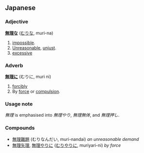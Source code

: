 == Japanese ==
=== Adjective ===
'''[[無]][[理]]な''' ([[むり]]な, muri-na)

# [[impossible]].
# [[Unreasonable]], [[unjust]].
# [[excessive]]

=== Adverb ===
'''[[無]][[理]]に''' (むりに, muri ni)

# [[forcibly]]
# By [[force]] or [[compulsion]].

=== Usage note ===
''無理'' is emphasised into ''無理やり'', ''無理無体'', and ''無理押し''.

=== Compounds ===
*[[無理難題]] (むりなんだい, muri-nandai) ''an unreasonable demand''
*[[無理矢理]], [[無理やり]]に ([[むりやり]]に, muriyari-ni) ''by force''